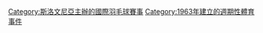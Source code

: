 [[Category:斯洛文尼亞主辦的國際羽毛球賽事|Category:斯洛文尼亞主辦的國際羽毛球賽事]]
[[Category:1963年建立的週期性體育事件‎|Category:1963年建立的週期性體育事件‎]]